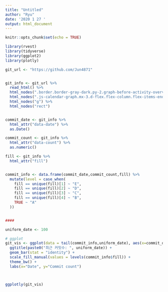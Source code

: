 ```yaml
---
title: "Untitled"
author: "Ryu"
date: '2020 1 27 '
output: html_document
---
```


```r
knitr::opts_chunk$set(echo = TRUE)
```


```r
library(rvest)
library(tidyverse)
library(ggplot2)
library(plotly)

git_url <- "https://github.com/Jun4871"


git_info <- git_url %>%  
  read_html() %>%
  html_nodes(".border.border-gray-dark.py-2.graph-before-activity-overview") %>%
  html_nodes(".js-calendar-graph.mx-3.d-flex.flex-column.flex-items-end.flex-xl-items-center.overflow-hidden.pt-1.is-graph-loading.graph-canvas.calendar-graph.height-full.text-center") %>% 
  html_nodes("g") %>% 
  html_nodes("rect")


commit_date <- git_info %>% 
  html_attr("data-date") %>% 
  as.Date()

commit_count <- git_info %>% 
  html_attr("data-count") %>% 
  as.numeric()

fill <- git_info %>% 
  html_attr("fill") 


commit_info <- data.frame(commit_date,commit_count,fill) %>% 
  mutate(level = case_when(
    fill == unique(fill)[1] ~ "E",
    fill == unique(fill)[2] ~ "D",
    fill == unique(fill)[3] ~ "C",
    fill == unique(fill)[4] ~ "B",
    TRUE ~ "A"
  ))


####

uniform_date <- 100

# ggplot
git_vis <- ggplot(data = tail(commit_info,uniform_date), aes(x=commit_date,y=commit_count,fill=level)) +
  ggtitle(paste0("최근 커밋수: ", uniform_date)) +
  geom_bar(stat = "identity") +
  scale_fill_manual(values = levels(commit_info$fill)) +
  theme_bw() +
  labs(x="Date", y="Commit count")



ggplotly(git_vis)

```

